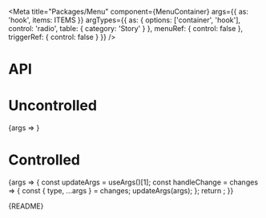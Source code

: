 
<Meta
  title="Packages/Menu"
  component={MenuContainer}
  args={{
    as: 'hook',
    items: ITEMS
  }}
  argTypes={{
    as: { options: ['container', 'hook'], control: 'radio', table: { category: 'Story' } },
    menuRef: { control: false },
    triggerRef: { control: false }
  }}
/>

# API

<ArgsTable />

# Uncontrolled

<Canvas>
  <Story
    name="Uncontrolled"
    argTypes={{
      defaultFocusedValue: { control: { type: 'string' } },
      isExpanded: { control: false },
      focusedValue: { control: false },
      selectedItems: { control: false }
    }}
  >
    {args => <MenuStory {...args} />}
  </Story>
</Canvas>

# Controlled

<Canvas>
  <Story
    name="Controlled"
    argTypes={{
      defaultFocusedValue: { control: false },
      defaultExpanded: { control: false }
    }}
    args={{
      isExpanded: false,
      focusedValue: null,
      selectedItems: [{ value: 'fruit-03', label: 'Cherry', type: 'checkbox' }]
    }}
  >
    {args => {
      const updateArgs = useArgs()[1];
      const handleChange = changes => {
        const { type, ...args } = changes;
        updateArgs(args);
      };
      return <MenuStory {...args} onChange={handleChange} />;
    }}
  </Story>
</Canvas>

<Markdown>{README}</Markdown>
